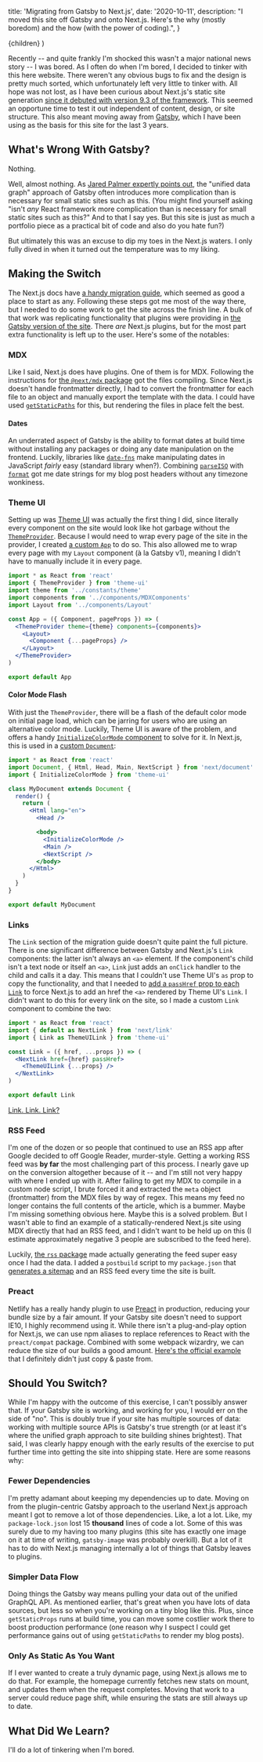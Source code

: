 
  title: 'Migrating from Gatsby to Next.js',
  date: '2020-10-11',
  description:
    "I moved this site off Gatsby and onto Next.js. Here's the why (mostly boredom) and the how (with the power of coding).",
}

  <BlogPost meta={meta}>{children}</BlogPost>
)

Recently -- and quite frankly I'm shocked this wasn't a major national news story -- I was bored. As I often do when I'm bored, I decided to tinker with this here website. There weren't any obvious bugs to fix and the design is pretty much sorted, which unfortunately left very little to tinker with. All hope was not lost, as I have been curious about Next.js's static site generation [since it debuted with version 9.3 of the framework](https://nextjs.org/blog/next-9-3#next-gen-static-site-generation-ssg-support). This seemed an opportune time to test it out independent of content, design, or site structure. This also meant moving away from [Gatsby](https://gatsbyjs.com), which I have been using as the basis for this site for the last 3 years.

## What's Wrong With Gatsby?

Nothing.

Well, almost nothing. As [Jared Palmer expertly points out](https://jaredpalmer.com/gatsby-vs-nextjs#graphql-is-overkill-for-most-static-sites), the "unified data graph" approach of Gatsby often introduces more complication than is necessary for small static sites such as this. (You might find yourself asking "isn't _any_ React framework more complication than is necessary for small static sites such as this?" And to that I say yes. But this site is just as much a portfolio piece as a practical bit of code and also do you hate fun?)

But ultimately this was an excuse to dip my toes in the Next.js waters. I only fully dived in when it turned out the temperature was to my liking.

## Making the Switch

The Next.js docs have [a handy migration guide](https://nextjs.org/docs/migrating/from-gatsby), which seemed as good a place to start as any. Following these steps got me most of the way there, but I needed to do some work to get the site across the finish line. A bulk of that work was replicating functionality that plugins were providing in [the Gatsby version of the site](https://v4.lowmess.com). There _are_ Next.js plugins, but for the most part extra functionality is left up to the user. Here's some of the notables:

### MDX

Like I said, Next.js does have plugins. One of them is for MDX. Following the instructions for [the `@next/mdx` package](https://www.npmjs.com/package/@next/mdx) got the files compiling. Since Next.js doesn't handle frontmatter directly, I had to convert the frontmatter for each file to an object and manually export the template with the data. I could have used [`getStaticPaths`](https://nextjs.org/docs/basic-features/data-fetching#getstaticpaths-static-generation) for this, but rendering the files in place felt the best.

#### Dates

An underrated aspect of Gatsby is the ability to format dates at build time without installing any packages or doing any date manipulation on the frontend. Luckily, libraries like [`date-fns`](https://date-fns.org) make manipulating dates in JavaScript _fairly_ easy (standard library when?). Combining [`parseISO`](https://date-fns.org/v2.16.1/docs/parseISO) with [`format`](https://date-fns.org/v2.16.1/docs/format) got me date strings for my blog post headers without any timezone wonkiness.

### Theme UI

Setting up was [Theme UI](https://theme-ui.com) was actually the first thing I did, since literally every component on the site would look like hot garbage without the [`ThemeProvider`](https://theme-ui.com/api#themeprovider). Because I would need to wrap every page of the site in the provider, I created [a custom `App`](https://nextjs.org/docs/advanced-features/custom-app) to do so. This also allowed me to wrap every page with my `Layout` component (à la Gatsby v1), meaning I didn't have to manually include it in every page.

```jsx
import * as React from 'react'
import { ThemeProvider } from 'theme-ui'
import theme from '../constants/theme'
import components from '../components/MDXComponents'
import Layout from '../components/Layout'

const App = ({ Component, pageProps }) => (
  <ThemeProvider theme={theme} components={components}>
    <Layout>
      <Component {...pageProps} />
    </Layout>
  </ThemeProvider>
)

export default App
```

#### Color Mode Flash

With just the `ThemeProvider`, there will be a flash of the default color mode on initial page load, which can be jarring for users who are using an alternative color mode. Luckily, Theme UI is aware of the problem, and offers a handy [`InitializeColorMode` component](https://theme-ui.com/api#initializecolormode) to solve for it. In Next.js, this is used in a [custom `Document`](https://nextjs.org/docs/advanced-features/custom-document):

```jsx
import * as React from 'react'
import Document, { Html, Head, Main, NextScript } from 'next/document'
import { InitializeColorMode } from 'theme-ui'

class MyDocument extends Document {
  render() {
    return (
      <Html lang="en">
        <Head />

        <body>
          <InitializeColorMode />
          <Main />
          <NextScript />
        </body>
      </Html>
    )
  }
}

export default MyDocument
```

### Links

The `Link` section of the migration guide doesn't quite paint the full picture. There is one significant difference between Gatsby and Next.js's `Link` components: the latter isn't always an `<a>` element. If the component's child isn't a text node or itself an `<a>`, `Link` just adds an `onClick` handler to the child and calls it a day. This means that I couldn't use Theme UI's `as` prop to copy the functionality, and that I needed to [add a `passHref` prop to each `Link`](https://nextjs.org/docs/api-reference/next/link#if-the-child-is-a-custom-component-that-wraps-an-a-tag) to force Next.js to add an href the `<a>` rendered by Theme UI's `Link`. I didn't want to do this for every link on the site, so I made a custom `Link` component to combine the two:

```jsx
import * as React from 'react'
import { default as NextLink } from 'next/link'
import { Link as ThemeUILink } from 'theme-ui'

const Link = ({ href, ...props }) => (
  <NextLink href={href} passHref>
    <ThemeUILink {...props} />
  </NextLink>
)

export default Link
```

[Link. Link. Link?](https://en.wikipedia.org/wiki/Semantic_satiation)

### RSS Feed

I'm one of the dozen or so people that continued to use an RSS app after Google decided to off Google Reader, murder-style. Getting a working RSS feed was **by far** the most challenging part of this process. I nearly gave up on the conversion altogether because of it -- and I'm still not very happy with where I ended up with it. After failing to get my MDX to compile in a custom node script, I brute forced it and extracted the `meta` object (frontmatter) from the MDX files by way of regex. This means my feed no longer contains the full contents of the article, which is a bummer. Maybe I'm missing something obvious here. Maybe this is a solved problem. But I wasn't able to find an example of a statically-rendered Next.js site using MDX directly that had an RSS feed, and I didn't want to be held up on this (I estimate approximately negative 3 people are subscribed to the feed here).

Luckily, [the `rss` package](https://www.npmjs.com/package/rss) made actually generating the feed super easy once I had the data. I added a `postbuild` script to my `package.json` that [generates a sitemap](https://www.npmjs.com/package/nextjs-sitemap-generator) and an RSS feed every time the site is built.

### Preact

Netlify has a really handy plugin to use [Preact](https://preactjs.com) in production, reducing your bundle size by a fair amount. If your Gatsby site doesn't need to support IE10, I highly recommend using it. While there isn't a plug-and-play option for Next.js, we can use npm aliases to replace references to React with the `preact/compat` package. Combined with some webpack wizardry, we can reduce the size of our builds a good amount. [Here's the official example](https://github.com/vercel/next.js/tree/canary/examples/using-preact) that I definitely didn't just copy & paste from.

## Should You Switch?

While I'm happy with the outcome of this exercise, I can't possibly answer that. If your Gatsby site is working, and working for you, I would err on the side of "no". This is doubly true if your site has multiple sources of data: working with multiple source APIs is Gatsby's true strength (or at least it's where the unified graph approach to site building shines brightest). That said, I was clearly happy enough with the early results of the exercise to put further time into getting the site into shipping state. Here are some reasons why:

### Fewer Dependencies

I'm pretty adamant about keeping my dependencies up to date. Moving on from the plugin-centric Gatsby approach to the userland Next.js approach meant I got to remove a lot of those dependencies. Like, a lot a lot. Like, my `package-lock.json` lost 15 **thousand** lines of code a lot. Some of this was surely due to my having too many plugins (this site has exactly one image on it at time of writing, `gatsby-image` was probably overkill). But a lot of it has to do with Next.js managing internally a lot of things that Gatsby leaves to plugins.

### Simpler Data Flow

Doing things the Gatsby way means pulling your data out of the unified GraphQL API. As mentioned earlier, that's great when you have lots of data sources, but less so when you're working on a tiny blog like this. Plus, since `getStaticProps` runs at build time, you can move some costlier work there to boost production performance (one reason why I suspect I could get performance gains out of using `getStaticPaths` to render my blog posts).

### Only As Static As You Want

If I ever wanted to create a truly dynamic page, using Next.js allows me to do that. For example, the homepage currently fetches new stats on mount, and updates them when the request completes. Moving that work to a server could reduce page shift, while ensuring the stats are still always up to date.

## What Did We Learn?

I'll do a lot of tinkering when I'm bored.
